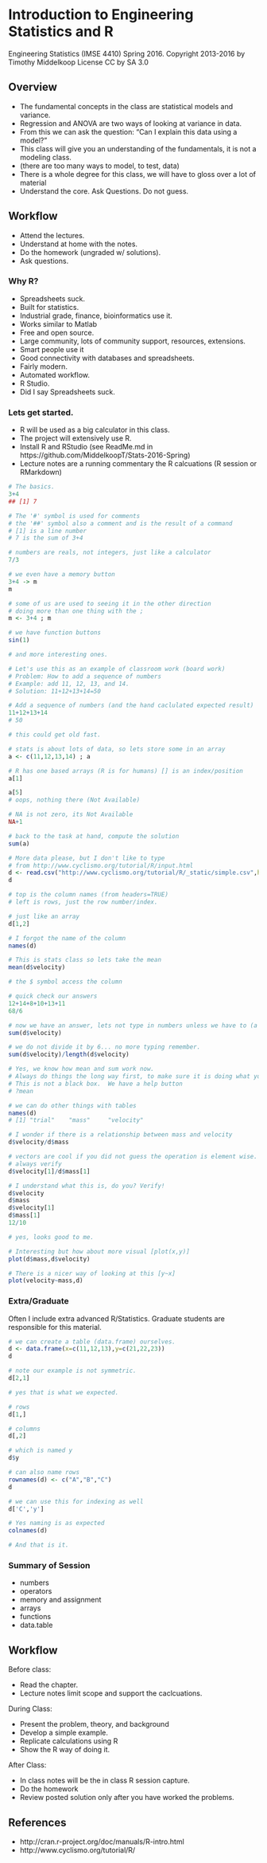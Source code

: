 # Introduction to Engineering Statistics and R 
Engineering Statistics (IMSE 4410) Spring 2016. 
Copyright 2013-2016 by Timothy Middelkoop License CC by SA 3.0

## Overview
* The fundamental concepts in the class are statistical models and variance.
* Regression and ANOVA are two ways of looking at variance in data.  
* From this we can ask the question: "Can I explain this data using a model?"
* This class will give you an understanding of the fundamentals, it is not a modeling class.
 * (there are too many ways to model, to test, data)
* There is a whole degree for this class, we will have to gloss over a lot of material
* Understand the core.  Ask Questions. Do not guess.

## Workflow
* Attend the lectures.
* Understand at home with the notes.
* Do the homework (ungraded w/ solutions).
* Ask questions.

### Why R?
* Spreadsheets suck.
* Built for statistics.
* Industrial grade, finance, bioinformatics use it.
* Works similar to Matlab
* Free and open source.
* Large community, lots of community support, resources, extensions.
* Smart people use it
* Good connectivity with databases and spreadsheets.
* Fairly modern.
* Automated workflow.
* R Studio.
* Did I say Spreadsheets suck.

### Lets get started.
* R will be used as a big calculator in this class.
* The project will extensively use R.
* Install R and RStudio (see ReadMe.md in https://github.com/MiddelkoopT/Stats-2016-Spring)
* Lecture notes are a running commentary the R calcuations (R session or RMarkdown)

```r
# The basics.
3+4
## [1] 7

# The '#' symbol is used for comments
# the '##' symbol also a comment and is the result of a command   
# [1] is a line number
# 7 is the sum of 3+4

# numbers are reals, not integers, just like a calculator
7/3

# we even have a memory button
3+4 -> m
m

# some of us are used to seeing it in the other direction
# doing more than one thing with the ;
m <- 3+4 ; m

# we have function buttons
sin(1)

# and more interesting ones. 

# Let's use this as an example of classroom work (board work)
# Problem: How to add a sequence of numbers
# Example: add 11, 12, 13, and 14.
# Solution: 11+12+13+14=50

# Add a sequence of numbers (and the hand caclulated expected result)
11+12+13+14
# 50

# this could get old fast.

# stats is about lots of data, so lets store some in an array
a <- c(11,12,13,14) ; a

# R has one based arrays (R is for humans) [] is an index/position
a[1]

a[5]
# oops, nothing there (Not Available)

# NA is not zero, its Not Available
NA+1

# back to the task at hand, compute the solution
sum(a)

# More data please, but I don't like to type
# from http://www.cyclismo.org/tutorial/R/input.html
d <- read.csv("http://www.cyclismo.org/tutorial/R/_static/simple.csv",header=TRUE)
d

# top is the column names (from headers=TRUE)
# left is rows, just the row number/index.

# just like an array
d[1,2]

# I forgot the name of the column
names(d)

# This is stats class so lets take the mean
mean(d$velocity)

# the $ symbol access the column

# quick check our answers
12+14+8+10+13+11
68/6

# now we have an answer, lets not type in numbers unless we have to (a fundamenal rule)
sum(d$velocity)

# we do not divide it by 6... no more typing remember.
sum(d$velocity)/length(d$velocity)

# Yes, we know how mean and sum work now.  
# Always do things the long way first, to make sure it is doing what you expect.
# This is not a black box.  We have a help button
# ?mean

# we can do other things with tables
names(d)
# [1] "trial"    "mass"     "velocity"

# I wonder if there is a relationship between mass and velocity
d$velocity/d$mass

# vectors are cool if you did not guess the operation is element wise.
# always verify
d$velocity[1]/d$mass[1]

# I understand what this is, do you? Verify!
d$velocity
d$mass
d$velocity[1] 
d$mass[1]
12/10

# yes, looks good to me.

# Interesting but how about more visual [plot(x,y)]
plot(d$mass,d$velocity)

# There is a nicer way of looking at this [y~x]
plot(velocity~mass,d)
```


### Extra/Graduate
Often I include extra advanced R/Statistics.  Graduate students are responsible for this material.

```r
# we can create a table (data.frame) ourselves.
d <- data.frame(x=c(11,12,13),y=c(21,22,23))
d

# note our example is not symmetric.
d[2,1]

# yes that is what we expected.

# rows
d[1,]

# columns
d[,2]

# which is named y
d$y

# can also name rows
rownames(d) <- c("A","B","C")
d

# we can use this for indexing as well
d['C','y']

# Yes naming is as expected
colnames(d)

# And that is it.
```

### Summary of Session
* numbers
* operators
* memory and assignment
* arrays
* functions
* data.table

## Workflow

Before class:

* Read the chapter.
* Lecture notes limit scope and support the caclcuations.

During Class:

* Present the problem, theory, and background
* Develop a simple example.
* Replicate calculations using R
* Show the R way of doing it.

After Class:

* In class notes will be the in class R session capture.
* Do the homework
* Review posted solution only after you have worked the problems.

## References
* http://cran.r-project.org/doc/manuals/R-intro.html
* http://www.cyclismo.org/tutorial/R/


